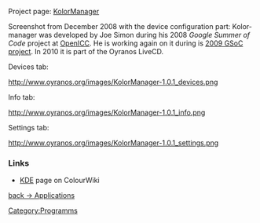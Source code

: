 Project page: [http://www.oyranos.org/kolormanager KolorManager]

Screenshot from December 2008 with the device configuration part:
Kolor-manager was developed by Joe Simon during his 2008 ''Google Summer of Code'' project at [http://freedesktop.org/wiki/OpenIccForGoogleSoC2008#head-91829a44384e7a8862d0687fe4098f7b5eb67ad7 OpenICC]. 
He is working again on it during is [http://freedesktop.org/wiki/OpenIcc/GoogleSoC2009#head-21f415043e2bf233409eca71aad96027a3d24529 2009 GSoC project]. In 2010 it is part of the Oyranos LiveCD.

Devices tab:

http://www.oyranos.org/images/KolorManager-1.0.1_devices.png


Info tab:

http://www.oyranos.org/images/KolorManager-1.0.1_info.png


Settings tab:

http://www.oyranos.org/images/KolorManager-1.0.1_settings.png


=== Links ===

* [[KDE|KDE]] page on ColourWiki

[[Applications|back -> Applications]]

[[Category:Programms]]